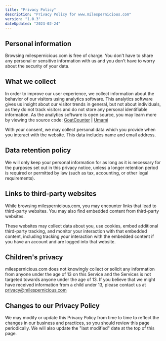 ```yaml
---
title: "Privacy Policy"
description: "Privacy Policy for www.milespernicious.com"
version: "1.0.3"
dateUpdated: "2023-02-24"
---
```


## Personal information

Browsing milespernicious.com is free of charge. You don't have to share any personal or sensitive information with us and you don't have to worry about the security of your data.

## What we collect

In order to improve our user experience, we collect information about the behavior of our visitors using analytics software.  This analytics software gives us insight about our visitor trends in general, but not about individuals, as they do not track visitors and do not store any personal identifiable information. As the analytics software is open source, you may learn more by viewing the source code: [GoatCounter](https://github.com/arp242/goatcounter) | [Umami](https://github.com/umami-software/umami)

With your consent, we may collect personal data which you provide when you interact with the website. This data includes name and email address.

## Data retention policy

We will only keep your personal information for as long as it is necessary for the purposes set out in this privacy notice, unless a longer retention period is required or permitted by law (such as tax, accounting, or other legal requirements).

## Links to third-party websites

While browsing milespernicious.com, you may encounter links that lead to third-party websites.  You may also find embedded content from third-party websites.

These websites may collect data about you, use cookies, embed additional third-party tracking, and monitor your interaction with that embedded content, including tracking your interaction with the embedded content if you have an account and are logged into that website.

## Children's privacy

milespernicious.com does not knowingly collect or solicit any information from anyone under the age of 13 on this Service and the Services is not targeted towards anyone under the age of 13. If you believe that we might have received information from a child under 13, please contact us at privacy@milespernicious.com

## Changes to our Privacy Policy

We may modify or update this Privacy Policy from time to time to reflect the changes in our business and practices, so you should review this page periodically. We will also update the "last modified" date at the top of this page.
